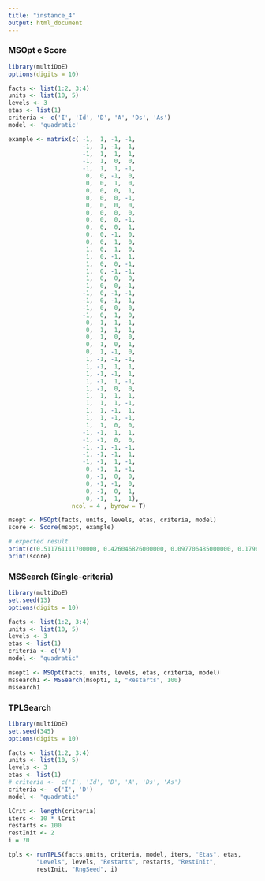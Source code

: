```yaml
---
title: "instance_4"
output: html_document
---
```


### MSOpt e Score

```r
library(multiDoE)
options(digits = 10)

facts <- list(1:2, 3:4)
units <- list(10, 5)
levels <- 3
etas <- list(1)
criteria <- c('I', 'Id', 'D', 'A', 'Ds', 'As')
model <- 'quadratic'

example <- matrix(c( -1,  1, -1, -1,
                     -1,  1, -1,  1,
                     -1,  1,  1,  1,
                     -1,  1,  0,  0,
                     -1,  1,  1, -1,
                      0,  0, -1,  0,
                      0,  0,  1,  0,
                      0,  0,  0,  1,
                      0,  0,  0, -1,
                      0,  0,  0,  0,
                      0,  0,  0,  0,
                      0,  0,  0, -1,
                      0,  0,  0,  1,
                      0,  0, -1,  0,
                      0,  0,  1,  0,
                      1,  0,  1,  0,
                      1,  0, -1,  1,
                      1,  0,  0, -1,
                      1,  0, -1, -1,
                      1,  0,  0,  0,
                     -1,  0,  0, -1,
                     -1,  0, -1, -1,
                     -1,  0, -1,  1,
                     -1,  0,  0,  0,
                     -1,  0,  1,  0,
                      0,  1,  1, -1,
                      0,  1,  1,  1,
                      0,  1,  0,  0,
                      0,  1,  0,  1,
                      0,  1, -1,  0,
                      1, -1, -1, -1,
                      1, -1,  1,  1,
                      1, -1, -1,  1,
                      1, -1,  1, -1,
                      1, -1,  0,  0,
                      1,  1,  1,  1,
                      1,  1,  1, -1,
                      1,  1, -1,  1,
                      1,  1, -1, -1,
                      1,  1,  0,  0,
                     -1, -1,  1,  1,
                     -1, -1,  0,  0,
                     -1, -1, -1, -1,
                     -1, -1, -1,  1,
                     -1, -1,  1, -1,
                      0, -1,  1, -1,
                      0, -1,  0,  0,
                      0, -1, -1,  0,
                      0, -1,  0,  1,
                      0, -1,  1,  1),
                  ncol = 4 , byrow = T)

msopt <- MSOpt(facts, units, levels, etas, criteria, model)
score <- Score(msopt, example)

# expected result
print(c(0.511761111700000, 0.426046826000000, 0.097706485000000, 0.179635486900000, 0.096282604200000, 0.118533289500000))
print(score)
```

### MSSearch (Single-criteria)

```r
library(multiDoE)
set.seed(13)
options(digits = 10)

facts <- list(1:2, 3:4)
units <- list(10, 5)
levels <- 3
etas <- list(1)
criteria <- c('A')
model <- "quadratic"

msopt1 <- MSOpt(facts, units, levels, etas, criteria, model)
mssearch1 <- MSSearch(msopt1, 1, "Restarts", 100)
mssearch1
```




### TPLSearch  

```r
library(multiDoE)
set.seed(345)
options(digits = 10)

facts <- list(1:2, 3:4)
units <- list(10, 5)
levels <- 3
etas <- list(1)
# criteria <-  c('I', 'Id', 'D', 'A', 'Ds', 'As')
criteria <-  c('I', 'D')
model <- "quadratic"

lCrit <- length(criteria)
iters <- 10 * lCrit
restarts <- 100
restInit <- 2
i = 70

tpls <- runTPLS(facts,units, criteria, model, iters, "Etas", etas,
        "Levels", levels, "Restarts", restarts, "RestInit",
        restInit, "RngSeed", i)

```



